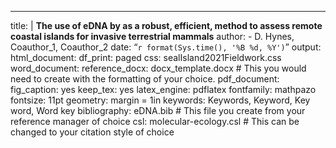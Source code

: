 ---
title: |
  **The use of eDNA by as a robust, efficient, method to assess remote coastal islands for invasive terrestrial mammals**
author:
  - D. Hynes, Coauthor_1, Coauthor_2
date: "`r format(Sys.time(), '%B %d, %Y')`"
output:
  html_document:
    df_print: paged
    css: sealIsland2021Fieldwork.css
  word_document:
    reference_docx: docx_template.docx # This you would need to create with the formatting of your choice.
  pdf_document:
    fig_caption: yes
    keep_tex: yes
    latex_engine: pdflatex
fontfamily: mathpazo
fontsize: 11pt
geometry: margin = 1in
keywords: Keywords, Keyword, Key word, Word key
bibliography: eDNA.bib # This file you create from your reference manager of choice
csl: molecular-ecology.csl # This can be changed to your citation style of choice